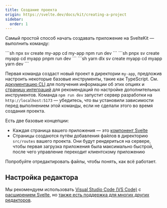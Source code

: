 ```yaml
---
title: Создание проекта
origin: https://svelte.dev/docs/kit/creating-a-project
sidebar:
  order: 1
---
```


Самый простой способ начать создавать приложение на SvelteKit — выполнить команду:


<Tabs syncKey="starlight-package-managers-pkg">
  <TabItem icon="seti:npm" label="npm">
    ```sh
    npx sv create my-app
    cd my-app
    npm run dev
    ```
  </TabItem>
  <TabItem icon="pnpm" label="pnpm">
    ```sh
    pnpx sv create myapp
    cd myapp
    pnpm run dev
    ```
  </TabItem>
  <TabItem icon="seti:yarn" label="yarn">
    ```sh
    yarn dlx sv create myapp
    cd myapp
    yarn dev
    ```
  </TabItem>
</Tabs>

Первая команда создаст новый проект в директории `my-app`, предложив настроить некоторые базовые инструменты, такие как TypeScript. См. [документацию CLI](/cli/introduction/overview) для получения информации об этих опциях и [страницу интеграций](https://svelte.dev/docs/kit/integrations) для рекомендаций по настройке дополнительных инструментов. Команда `npm run dev` запустит сервер разработки на `http://localhost:5173` — убедитесь, что вы установили зависимости перед выполнением этой команды, если не сделали этого во время создания проекта.

Есть две базовые концепции:

- Каждая страница вашего приложения — это [компонент Svelte](/introduction/overview)
- Страницы создаются путём добавления файлов в директорию `src/routes` вашего проекта. Они будут рендериться на сервере, чтобы первая загрузка приложения была максимально быстрой, после чего управление переходит клиентскому приложению

Попробуйте отредактировать файлы, чтобы понять, как всё работает.

## Настройка редактора

Мы рекомендуем использовать [Visual Studio Code (VS Code)](https://code.visualstudio.com/download) с [расширением Svelte](https://marketplace.visualstudio.com/items?itemName=svelte.svelte-vscode), но [также есть поддержка для многих других редакторов](https://sveltesociety.dev/resources#editor-support).
